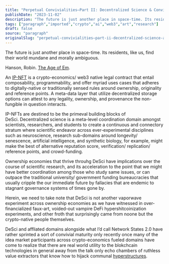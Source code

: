 ```yaml
---
title: "Perpetual Convivialities—Part II: Decentralized Science & Convivial Possibilities of IPNFTs"
publishDate: "2023-11-02"
description: "The future is just another place in space-time. Its residents, like us, find their world mundane and morally ambiguous.Hanson, Robin. The Age of Em.A......"
tags: ["paragraph","imported","crypto","ai","web3","art","research"]
draft: false
source: "paragraph"
originalSlug: "perpetual-convivialities—part-ii-decentralized-science-and-convivial-possibilities-of-ipnfts"
---
```


The future is just another place in space-time. Its residents, like us, find their world mundane and morally ambiguous.

Hanson, Robin. [The Age of Em](https://www.amazon.com/Age-Em-Work-Robots-Earth/dp/0198754620).

An [IP-NFT](https://https//docs.molecule.to/bio.xyz/biodao-bible/intellectual-property-ip) is a crypto-economics/ web3 native legal contract that entail composability, programmability, and offer myriad uses cases that adheres to digitally-native or traditionally sensed rules around ownership, originality and reference points. A meta-data layer that utilize decentralized storage options can attest to any legality, ownership, and provenance the non-fungible in question interacts.

IP-NFTs are destined to be the primeval building blocks of DeSci. Decentralized science is a meta-level coordination domain amongst scientists, researchers, and students to create a continuous and connectory stratum where scientific endeavor across ever-experimental disciplines such as neuroscience, research sub-domains around longevity/ senescence, artificial intelligence, and synthetic biology, for example, might make the best of alternative reputation score, verification/ replication/ reference points, and crowd-funding.

Ownership economies that thrive throuhg DeSci have implications over the course of scientific research, and its acceleration to the point that we might have better coordination among those who study same issues, or can outpace the traditional university/ government funding bureaucracies that usually cripple the our immediate future by fallacies that are endemic to stagnant governance systems of times gone by.

Herein, we need to take note that DeSci is not another vaporwave experiment across ownership economies as we have witnessed in over-financialized faux-art, voided-out vampire DeFi hypershitcoinization experiments, and other froth that surprisingly came from noone but the crypto-native people themselves.

DeSci and affliated domains alongside what I’d call Network States 2.0 have rather sprinted a sort of convivial maturity only recently once many of the idea market participants across crypto-economics fueled domains have come to realize that there are real world utility to the blokchcain technologies in general away from the talk only echo chambers of ruthless value extractors that know how to hijack communal [hyperstructures](https://jacob.energy/hyperstructures.html).

